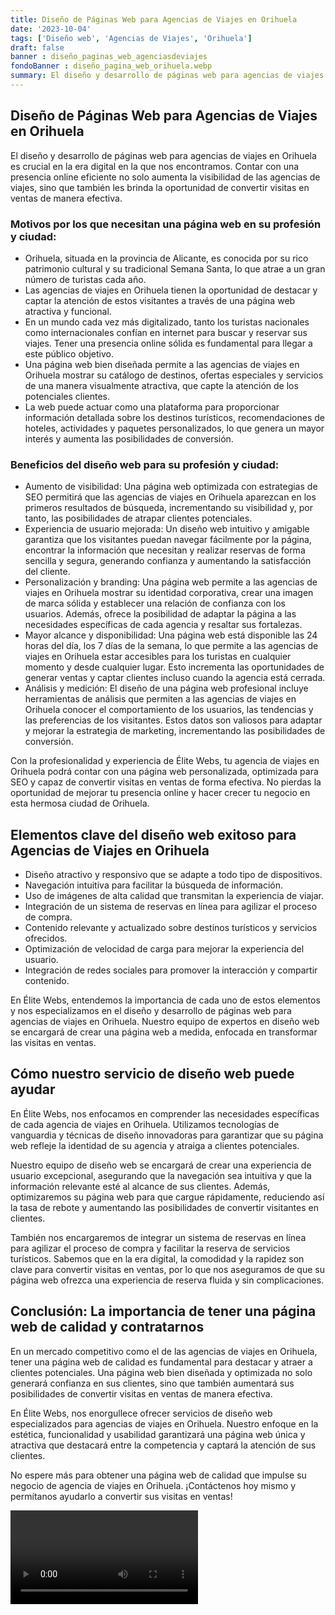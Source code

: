 ```yaml
---
title: Diseño de Páginas Web para Agencias de Viajes en Orihuela
date: '2023-10-04'
tags: ['Diseño web', 'Agencias de Viajes', 'Orihuela']
draft: false
banner : diseño_paginas_web_agenciasdeviajes
fondoBanner : diseño_pagina_web_orihuela.webp
summary: El diseño y desarrollo de páginas web para agencias de viajes en Orihuela es crucial en la era digital en la que nos encontramos. Contar con una presencia online eficiente no solo aumenta la visibilidad de las agencias de viajes, sino que también les brinda la oportunidad de convertir visitas en ventas de manera efectiva.
---
```


## Diseño de Páginas Web para Agencias de Viajes en Orihuela

El diseño y desarrollo de páginas web para agencias de viajes en Orihuela es crucial en la era digital en la que nos encontramos. Contar con una presencia online eficiente no solo aumenta la visibilidad de las agencias de viajes, sino que también les brinda la oportunidad de convertir visitas en ventas de manera efectiva.

### Motivos por los que necesitan una página web en su profesión y ciudad:

- Orihuela, situada en la provincia de Alicante, es conocida por su rico patrimonio cultural y su tradicional Semana Santa, lo que atrae a un gran número de turistas cada año.
- Las agencias de viajes en Orihuela tienen la oportunidad de destacar y captar la atención de estos visitantes a través de una página web atractiva y funcional.
- En un mundo cada vez más digitalizado, tanto los turistas nacionales como internacionales confían en internet para buscar y reservar sus viajes. Tener una presencia online sólida es fundamental para llegar a este público objetivo.
- Una página web bien diseñada permite a las agencias de viajes en Orihuela mostrar su catálogo de destinos, ofertas especiales y servicios de una manera visualmente atractiva, que capte la atención de los potenciales clientes.
- La web puede actuar como una plataforma para proporcionar información detallada sobre los destinos turísticos, recomendaciones de hoteles, actividades y paquetes personalizados, lo que genera un mayor interés y aumenta las posibilidades de conversión.

### Beneficios del diseño web para su profesión y ciudad:

- Aumento de visibilidad: Una página web optimizada con estrategias de SEO permitirá que las agencias de viajes en Orihuela aparezcan en los primeros resultados de búsqueda, incrementando su visibilidad y, por tanto, las posibilidades de atrapar clientes potenciales.
- Experiencia de usuario mejorada: Un diseño web intuitivo y amigable garantiza que los visitantes puedan navegar fácilmente por la página, encontrar la información que necesitan y realizar reservas de forma sencilla y segura, generando confianza y aumentando la satisfacción del cliente.
- Personalización y branding: Una página web permite a las agencias de viajes en Orihuela mostrar su identidad corporativa, crear una imagen de marca sólida y establecer una relación de confianza con los usuarios. Además, ofrece la posibilidad de adaptar la página a las necesidades específicas de cada agencia y resaltar sus fortalezas.
- Mayor alcance y disponibilidad: Una página web está disponible las 24 horas del día, los 7 días de la semana, lo que permite a las agencias de viajes en Orihuela estar accesibles para los turistas en cualquier momento y desde cualquier lugar. Esto incrementa las oportunidades de generar ventas y captar clientes incluso cuando la agencia está cerrada.
- Análisis y medición: El diseño de una página web profesional incluye herramientas de análisis que permiten a las agencias de viajes en Orihuela conocer el comportamiento de los usuarios, las tendencias y las preferencias de los visitantes. Estos datos son valiosos para adaptar y mejorar la estrategia de marketing, incrementando las posibilidades de conversión.

Con la profesionalidad y experiencia de Élite Webs, tu agencia de viajes en Orihuela podrá contar con una página web personalizada, optimizada para SEO y capaz de convertir visitas en ventas de forma efectiva. No pierdas la oportunidad de mejorar tu presencia online y hacer crecer tu negocio en esta hermosa ciudad de Orihuela.

<GifSeo />

<Cta />

## Elementos clave del diseño web exitoso para Agencias de Viajes en Orihuela

- Diseño atractivo y responsivo que se adapte a todo tipo de dispositivos.
- Navegación intuitiva para facilitar la búsqueda de información.
- Uso de imágenes de alta calidad que transmitan la experiencia de viajar.
- Integración de un sistema de reservas en línea para agilizar el proceso de compra.
- Contenido relevante y actualizado sobre destinos turísticos y servicios ofrecidos.
- Optimización de velocidad de carga para mejorar la experiencia del usuario.
- Integración de redes sociales para promover la interacción y compartir contenido.

En Élite Webs, entendemos la importancia de cada uno de estos elementos y nos especializamos en el diseño y desarrollo de páginas web para agencias de viajes en Orihuela. Nuestro equipo de expertos en diseño web se encargará de crear una página web a medida, enfocada en transformar las visitas en ventas.

## Cómo nuestro servicio de diseño web puede ayudar

En Élite Webs, nos enfocamos en comprender las necesidades específicas de cada agencia de viajes en Orihuela. Utilizamos tecnologías de vanguardia y técnicas de diseño innovadoras para garantizar que su página web refleje la identidad de su agencia y atraiga a clientes potenciales.

Nuestro equipo de diseño web se encargará de crear una experiencia de usuario excepcional, asegurando que la navegación sea intuitiva y que la información relevante esté al alcance de sus clientes. Además, optimizaremos su página web para que cargue rápidamente, reduciendo así la tasa de rebote y aumentando las posibilidades de convertir visitantes en clientes.

También nos encargaremos de integrar un sistema de reservas en línea para agilizar el proceso de compra y facilitar la reserva de servicios turísticos. Sabemos que en la era digital, la comodidad y la rapidez son clave para convertir visitas en ventas, por lo que nos aseguramos de que su página web ofrezca una experiencia de reserva fluida y sin complicaciones.

## Conclusión: La importancia de tener una página web de calidad y contratarnos

En un mercado competitivo como el de las agencias de viajes en Orihuela, tener una página web de calidad es fundamental para destacar y atraer a clientes potenciales. Una página web bien diseñada y optimizada no solo generará confianza en sus clientes, sino que también aumentará sus posibilidades de convertir visitas en ventas de manera efectiva.

En Élite Webs, nos enorgullece ofrecer servicios de diseño web especializados para agencias de viajes en Orihuela. Nuestro enfoque en la estética, funcionalidad y usabilidad garantizará una página web única y atractiva que destacará entre la competencia y captará la atención de sus clientes.

No espere más para obtener una página web de calidad que impulse su negocio de agencia de viajes en Orihuela. ¡Contáctenos hoy mismo y permítanos ayudarlo a convertir sus visitas en ventas!

<Video />

<CtaBot job='Agencias de Viajes' city='Orihuela'/>

<Gmaps query='Orihuela+españa+maps' />